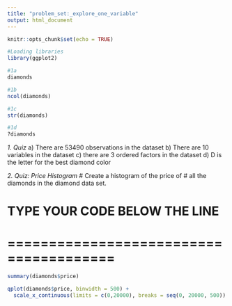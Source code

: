 ```yaml
---
title: "problem_set:_explore_one_variable"
output: html_document
---
```


```r
knitr::opts_chunk$set(echo = TRUE)
```

```r
#Loading libraries
library(ggplot2)
```


```r
#1a
diamonds
```
```r
#1b
ncol(diamonds)

#1c
str(diamonds)

#1d
?diamonds
```

*1. Quiz*
a) There are 53490 observations in the dataset
b) There are 10 variables in the dataset
c) there are 3 ordered factors in the dataset
d) D is the letter for the best diamond color


*2. Quiz: Price Histogram*
# Create a histogram of the price of
# all the diamonds in the diamond data set.

# TYPE YOUR CODE BELOW THE LINE
# =======================================
```r
summary(diamonds$price)

qplot(diamonds$price, binwidth = 500) + 
  scale_x_continuous(limits = c(0,20000), breaks = seq(0, 20000, 500))

```


